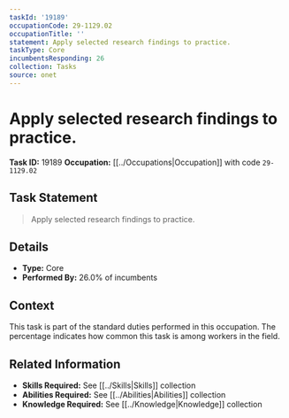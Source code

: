 ```yaml
---
taskId: '19189'
occupationCode: 29-1129.02
occupationTitle: ''
statement: Apply selected research findings to practice.
taskType: Core
incumbentsResponding: 26
collection: Tasks
source: onet
---
```

# Apply selected research findings to practice.

**Task ID:** 19189
**Occupation:** [[../Occupations|Occupation]] with code `29-1129.02`

## Task Statement

> Apply selected research findings to practice.

## Details

- **Type:** Core
- **Performed By:** 26.0% of incumbents

## Context

This task is part of the standard duties performed in this occupation. The percentage indicates how common this task is among workers in the field.

## Related Information

- **Skills Required:** See [[../Skills|Skills]] collection
- **Abilities Required:** See [[../Abilities|Abilities]] collection
- **Knowledge Required:** See [[../Knowledge|Knowledge]] collection
